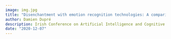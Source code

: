 ```yaml
---
image: img.jpg
title: "Disenchantment with emotion recognition technologies: A comparison between humans observers and automatic classifiers"
author: Damien Dupré
description: Irish Conference on Artificial Intelligence and Cognitive Science (AICS 2020)
date: "2020-12-07"
---
```

